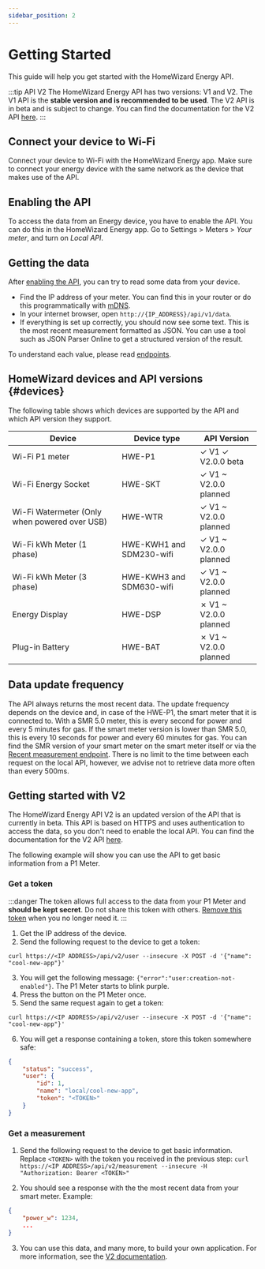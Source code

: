 ```yaml
---
sidebar_position: 2
---
```



# Getting Started

This guide will help you get started with the HomeWizard Energy API.

:::tip API V2
The HomeWizard Energy API has two versions: V1 and V2. The V1 API is the **stable version and is recommended to be used**. The V2 API is in beta and is subject to change. You can find the documentation for the V2 API [here](/docs/v2).
:::

## Connect your device to Wi-Fi

Connect your device to Wi-Fi with the <Link href="https://www.homewizard.nl/energy">HomeWizard Energy app</Link>. Make sure to connect your energy device with the same network as the device that makes use of the API.

## Enabling the API

To access the data from an Energy device, you have to enable the API. You can do this in the <Link href="https://www.homewizard.nl/energy">HomeWizard Energy app</Link>. Go to Settings > Meters > _Your meter_, and turn on _Local API_.

## Getting the data

After [enabling the API](#enabling-the-api), you can try to read some data from your device.

-   Find the IP address of your meter. You can find this in your router or do this programmatically with [mDNS](/docs/discovery).
-   In your internet browser, open `http://{IP_ADDRESS}/api/v1/data`.
-   If everything is set up correctly, you should now see some text. This is the most recent measurement formatted as <Link to="https://en.wikipedia.org/wiki/JSON">JSON</Link>. You can use a tool such as <Link to="http://json.parser.online.fr">JSON Parser Online</Link> to get a structured version of the result.

To understand each value, please read [endpoints](/docs/category/endpoints/).

## HomeWizard devices and API versions {#devices}

The following table shows which devices are supported by the API and which API version they support.

| Device                                        | Device type              | API Version                                                                                                                       |
| --------------------------------------------- | ------------------------ | --------------------------------------------------------------------------------------------------------------------------------- |
| Wi-Fi P1 meter                                | HWE-P1                   | <Badge color='hw-green'>✓ V1</Badge> <Badge color='hw-green'>✓ V2.0.0 <BadgeDetail href="/docs/v2">beta</BadgeDetail></Badge>     |
| Wi-Fi Energy Socket                           | HWE-SKT                  | <Badge color='hw-green'>✓ V1</Badge> <Badge color='hw-orange'>~ V2.0.0 <BadgeDetail href="/docs/v2">planned</BadgeDetail></Badge> |
| Wi-Fi Watermeter (Only when powered over USB) | HWE-WTR                  | <Badge color='hw-green'>✓ V1</Badge> <Badge color='hw-orange'>~ V2.0.0 <BadgeDetail href="/docs/v2">planned</BadgeDetail></Badge> |
| Wi-Fi kWh Meter (1 phase)                     | HWE-KWH1 and SDM230-wifi | <Badge color='hw-green'>✓ V1</Badge> <Badge color='hw-orange'>~ V2.0.0 <BadgeDetail href="/docs/v2">planned</BadgeDetail></Badge> |
| Wi-Fi kWh Meter (3 phase)                     | HWE-KWH3 and SDM630-wifi | <Badge color='hw-green'>✓ V1</Badge> <Badge color='hw-orange'>~ V2.0.0 <BadgeDetail href="/docs/v2">planned</BadgeDetail></Badge> |
| Energy Display                                | HWE-DSP                  | <Badge color='hw-red'>✗ V1</Badge> <Badge color='hw-orange'>~ V2.0.0 <BadgeDetail href="/docs/v2">planned</BadgeDetail></Badge>   |
| Plug-in Battery                               | HWE-BAT                  | <Badge color='hw-red'>✗ V1</Badge> <Badge color='hw-orange'>~ V2.0.0 <BadgeDetail href="/docs/v2">planned</BadgeDetail></Badge>   |

## Data update frequency

The API always returns the most recent data. The update frequency depends on the device and, in case of the HWE-P1, the smart meter that it is connected to. With a SMR 5.0 meter, this is every second for power and every 5 minutes for gas. If the smart meter version is lower than SMR 5.0, this is every 10 seconds for power and every 60 minutes for gas. You can find the SMR version of your smart meter on the smart meter itself or via the [Recent measurement endpoint](/docs/endpoints/api-v1-data). There is no limit to the time between each request on the local API, however, we advise not to retrieve data more often than every 500ms.

## Getting started with V2

<PreliminaryWarning />

The HomeWizard Energy API V2 is an updated version of the API that is currently in beta. This API is based on HTTPS and uses authentication to access the data, so you don't need to enable the local API. You can find the documentation for the V2 API [here](/docs/v2).

The following example will show you can use the API to get basic information from a P1 Meter.

### Get a token

:::danger
The token allows full access to the data from your P1 Meter and **should be kept secret**. Do not share this token with others. [Remove this token](/docs/V2/authentication#delete-user) when you no longer need it.
:::

1. Get the IP address of the device.
2. Send the following request to the device to get a token:

`curl https://<IP ADDRESS>/api/v2/user --insecure -X POST -d '{"name": "cool-new-app"}'`

3. You will get the following message: `{"error":"user:creation-not-enabled"}`. The P1 Meter starts to blink purple.
4. Press the button on the P1 Meter once.
5. Send the same request again to get a token:

`curl https://<IP ADDRESS>/api/v2/user --insecure -X POST -d '{"name": "cool-new-app"}'`

6. You will get a response containing a token, store this token somewhere safe:

```json
{
    "status": "success",
    "user": {
        "id": 1,
        "name": "local/cool-new-app",
        "token": "<TOKEN>"
    }
}
```

### Get a measurement

1. Send the following request to the device to get basic information. Replace `<TOKEN>` with the token you received in the previous step: `curl https://<IP ADDRESS>/api/v2/measurement --insecure -H "Authorization: Bearer <TOKEN>"`

2. You should see a response with the the most recent data from your smart meter. Example:

```json
{
    "power_w": 1234,
    ...
}
```

3. You can use this data, and many more, to build your own application. For more information, see the [V2 documentation](/docs/v2).
